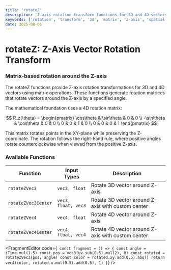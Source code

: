```yaml
---
title: 'rotateZ'
description: 'Z-axis rotation transform functions for 3D and 4D vectors'
keywords: ['rotation', 'transform', '3d', 'matrix', 'z-axis', 'spatial', 'linear algebra']
date: 2025-08-06
---
```



# rotateZ: Z-Axis Vector Rotation Transform

### Matrix-based rotation around the Z-axis

The rotateZ functions provide Z-axis rotation transformations for 3D and 4D vectors using matrix operations. These functions generate rotation matrices that rotate vectors around the Z-axis by a specified angle.

The mathematical foundation uses a 4D rotation matrix:

$$
R_z(\theta) = \begin{pmatrix}
\cos\theta & \sin\theta & 0 & 0 \\
-\sin\theta & \cos\theta & 0 & 0 \\
0 & 0 & 1 & 0 \\
0 & 0 & 0 & 1
\end{pmatrix}
$$

This matrix rotates points in the XY-plane while preserving the Z-coordinate. The rotation follows the right-hand rule, where positive angles rotate counterclockwise when viewed from the positive Z-axis.

### Available Functions

| Function            | Input Types         | Description                                       |
| ------------------- | ------------------- | ------------------------------------------------- |
| `rotateZVec3`       | `vec3, float`       | Rotate 3D vector around Z-axis                    |
| `rotateZVec3Center` | `vec3, float, vec3` | Rotate 3D vector around Z-axis with custom center |
| `rotateZVec4`       | `vec4, float`       | Rotate 4D vector around Z-axis                    |
| `rotateZVec4Center` | `vec4, float, vec4` | Rotate 4D vector around Z-axis with custom center |

<FragmentEditor
        code={`
const fragment = () => {
        const angle = iTime.mul(1.5)
        const pos = vec3(uv.sub(0.5).mul(2), 0)
        const rotated = rotateZVec3(pos, angle)
        const color = rotated.xy.add(0.5).abs()
        return vec4(color, rotated.x.mul(0.5).add(0.5), 1)
}`}
/>
